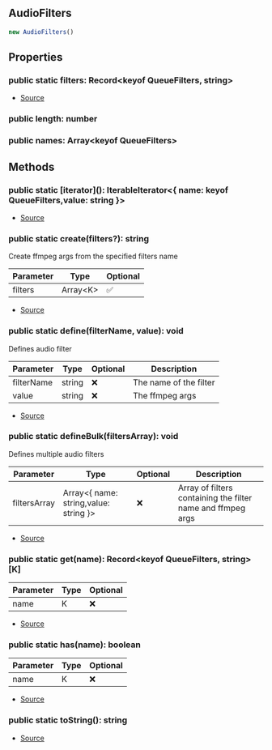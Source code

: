 ## AudioFilters


```typescript
new AudioFilters()
```


## Properties
### public static filters: Record\<keyof QueueFilters, string>
- [Source](https://github.com/Androz2091/discord-player/blob/451214b/packages/discord-player/src/utils/AudioFilters.ts#L10)
### public length: number

### public names: Array\<keyof QueueFilters>


## Methods
### public static \[iterator](): IterableIterator\<\{ name: keyof QueueFilters,value: string }>
- [Source](https://github.com/Androz2091/discord-player/blob/451214b/packages/discord-player/src/utils/AudioFilters.ts#L55)
### public static create(filters?): string
Create ffmpeg args from the specified filters name



| Parameter | Type | Optional |
| ----------- | ----------- | ----------- |
| filters | Array\<K> | ✅ |


- [Source](https://github.com/Androz2091/discord-player/blob/451214b/packages/discord-player/src/utils/AudioFilters.ts#L79)
### public static define(filterName, value): void
Defines audio filter



| Parameter | Type | Optional | Description |
| ----------- | ----------- | ----------- | ----------- |
| filterName | string | ❌ | The name of the filter |
| value | string | ❌ | The ffmpeg args |


- [Source](https://github.com/Androz2091/discord-player/blob/451214b/packages/discord-player/src/utils/AudioFilters.ts#L92)
### public static defineBulk(filtersArray): void
Defines multiple audio filters



| Parameter | Type | Optional | Description |
| ----------- | ----------- | ----------- | ----------- |
| filtersArray | Array\<\{ name: string,value: string }> | ❌ | Array of filters containing the filter name and ffmpeg args |


- [Source](https://github.com/Androz2091/discord-player/blob/451214b/packages/discord-player/src/utils/AudioFilters.ts#L100)
### public static get(name): Record\<keyof QueueFilters, string>\[K]
| Parameter | Type | Optional |
| ----------- | ----------- | ----------- |
| name | K | ❌ |


- [Source](https://github.com/Androz2091/discord-player/blob/451214b/packages/discord-player/src/utils/AudioFilters.ts#L47)
### public static has(name): boolean
| Parameter | Type | Optional |
| ----------- | ----------- | ----------- |
| name | K | ❌ |


- [Source](https://github.com/Androz2091/discord-player/blob/451214b/packages/discord-player/src/utils/AudioFilters.ts#L51)
### public static toString(): string
- [Source](https://github.com/Androz2091/discord-player/blob/451214b/packages/discord-player/src/utils/AudioFilters.ts#L70)
